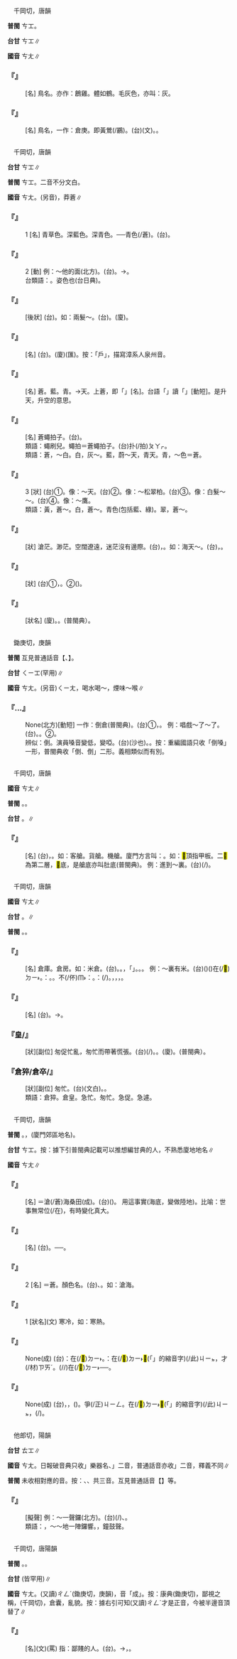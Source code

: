 
=={{ruby|鶬|ㄘㄤ}}==

　千岡切，唐韻

'''普閩''' <rt>ㄘㆲ</rt>。

'''台甘''' <rt>ㄘㆲ</rt>∥

'''國音''' <rt>ㄘㄤ</rt>∥

    

==='''『{{ruby|鶬|ㄘㄤ}}{{ruby|鴰|ㄍㄨㄚ}}』'''===
: [名] 鳥名。亦作：鶬雞。體如鶴。{{ruby|羽|ㄩˇ}}毛灰色，亦叫：灰{{ruby|鶴|ㄏㄠˊ}}。
    

==='''『{{ruby|鶬|ㄘㄤ}}{{ruby|鶊|ㄍㄥ}}』'''===
: [名] 鳥名，一作：倉庚。即黃鶯(/鸝)。(台){{ruby|黃|ㄏㆲˊ}}{{ruby|鸝|ㄌㆤˊ}}(文)。{{ruby|黃|ㆭˊ}}{{ruby|鶯|ㄧㄥ}}。
    

=={{ruby|蒼|ㄘㄤ}}==

　千岡切，唐韻

'''台甘''' <rt>ㄘㆲ</rt>∥

'''普閩''' <rt>ㄘㆲ</rt>{{ruby|，|ㄘㄤ}}。二音不分文白。

'''國音''' <rt>ㄘㄤ</rt>。(另音){{ruby|(文)|ㄘㄤˇ}}，莽蒼∥

    

==='''『{{ruby|蒼|ㄘㄤ}}』'''===
:1  [名] 青草色。深藍色。深青色。──青色(/蒼)。(台){{ruby|蒼|ㄘㆲ}}{{ruby|/|ㄘㄤ}}。
    

==='''『{{ruby|蒼|ㄘㄤ}}』'''===
:2  [動] 例：～他的面{{ruby|子|·ㄗˇ}}(北方)。(台){{ruby|失|ㄒㄧㆵ}}{{ruby|伊|ㄧ}}{{ruby|丌|ㆤ}}{{ruby|體|ㄊㆤˋ}}{{ruby|面|ㆠㄧㄢ˫}}。→{{ruby|面|ㆠㄧㄣ˫}}{{ruby|子|ㄗㄨˋ}}。
:台類語：{{ruby|面|ㆠㄧㄣ˫}}{{ruby|水|ㄗㄨㄧˋ}}。姿色也(台日典)。
:
    

==='''『{{ruby|蒼|ㄘㄤ}}{{ruby|蒼|ㄘㄤ}}』'''===
: [後狀] (台){{ruby|灰|ㄏㄨㆤ}}{{ruby|白|ㄅㆤㆷ ͘}}{{ruby|色|ㄒㄧㆤㆶ}}{{ruby|丌|ㆤ}}。如：兩髮～。(台){{ruby|鬢|ㄅㄧㄣ˪}}{{ruby|毛|ㄇㆦ}}{{ruby|/|ㄇㆭˊ}}{{ruby|變|ㄅㄧㄢ˪}}{{ruby|做|ㄗㄨㆤ˪}}{{ruby|/|ㄗㄜ˪}}{{ruby|火|ㄏㆤˋ}}{{ruby|/|ㄏㄨㆤˋ}}{{ruby|/|ㄏㄜˋ}}{{ruby|灰|ㄏㄨ}}{{ruby|/|ㄏㆤ}}{{ruby|色|ㄒㄧㆤㆶ}}。(廈){{ruby|殕|ㄆㄨˋ}}{{ruby|蔥|ㄘㄤ}}。
    

==='''『{{ruby|蒼|ㄘㄤ}}{{ruby|蠅|ㄧㄥˊ}}』'''===
: [名] (台){{ruby|胡|ㄏㆦˊ}}{{ruby|蠅|ㄒㄧㄣˊ}}。(廈){{ruby|戶|ㄏㆦ˫}}{{ruby|蠅|ㄒㄧㄣˊ}}(匯)。按：「戶」，描寫漳系人泉州音。
    

==='''『{{ruby|上|ㄕㄤˋ}}{{ruby|蒼|ㄘㄤ}}』'''===
: [名] 蒼。藍。青。→天。上蒼，即「{{ruby|上|ㄒㄧㆲ˫}}{{ruby|天|ㄊㄧㄢ}}」[名]。台語「{{ruby|上|ㄒㄧㆲ˫}}{{ruby|天|ㄊㄧㄢ}}」讀「{{ruby|上|ㄐㄧㆫ˫}}{{ruby|/|ㄐㄧㆧ˫}}{{ruby|天|ㄊㆪ}}」[動短]。是升天，升空的意思。
    

==='''『{{ruby|蒼|ㄘㄤ}}{{ruby|蠅|ㄧㄥˊ}}{{ruby|甩|ㄕㄨㄞˇ}}{{ruby|兒|ㄦ}}』'''===
: [名] 蒼蠅拍子。(台){{ruby|胡|ㄏㆦˊ}}{{ruby|蠅|ㄒㄧㄣˊ}}{{ruby|捽|ㄙㄨㆵ}}{{ruby|仔|ㄚ}}。
:類語：蠅刷兒。蠅拍＝蒼蠅拍子。(台)扑(/拍)<rt>ㄆㄚㆷ</rt>{{ruby|胡|ㄏㆦˊ}}{{ruby|蠅|ㄒㄧㄣˊ}}{{ruby|丌|ㆤ}}。
:
:類語：蒼，～白。白，灰～。藍，蔚～天，青天。青，～色＝蒼。
:
    

==='''『{{ruby|蒼|ㄘㄤ}}』'''===
:3  [狀] (台)①{{ruby|深|ㄑㄧㆬ}}{{ruby|藍|ㄋㄚˊ}}{{ruby|丌|ㆤ}}。像：～天。(台)②{{ruby|深|ㄑㄧㆬ}}{{ruby|綠|ㄌㄧㆤㆶ ͘}}{{ruby|丌|ㆤ}}。像：～松翠柏。(台)③{{ruby|灰|ㄏㆤ}}{{ruby|/|ㄏㄨㆤ}}{{ruby|白|ㄅㆤㆷ ͘}}{{ruby|丌|ㆤ}}。像：白髮～～。(台)④{{ruby|灰|ㄏㆤ}}{{ruby|/|ㄏㄨㆤ}}{{ruby|黃|ㆭˊ}}{{ruby|丌|ㆤ}}。像：～鷹。
:類語：黃，蒼～。白，蒼～。青色(包括藍、綠)。翠，蒼～。
:
    

==='''『{{ruby|蒼|ㄘㄤ}}{{ruby|茫|ㄇㄤˊ}}』'''===
: [狀] 滄茫。渺茫。空闊遼遠，迷茫沒有邊際。(台){{ruby|闊|ㄎㄨㄚㆷ}}{{ruby|漭|ㆠㆲˋ}}{{ruby|漭|ㆠㆲˋ}}，{{ruby|無|ㆠㄨˊ}}{{ruby|窮|ㄎㄧㆲˊ}}{{ruby|無|ㆠㄨˊ}}{{ruby|盡|ㄐㄧㄣ˫}}。如：海天～。(台){{ruby|茫|ㆠㆲˊ}}{{ruby|茫|ㆠㆲˊ}}{{ruby|渺|ㆠㄧㄠˋ}}{{ruby|渺|ㆠㄧㄠˋ}}，{{ruby|<mark>&#xffa45;</mark>|ㆠㆤ˫}}{{ruby|/|ㆠㄨㆤ˫}}{{ruby|清|ㄑㄧㄥ}}{{ruby|楚|ㄘㄜˋ}}。
    

==='''『{{ruby|蒼|ㄘㄤ}}{{ruby|老|ㄌㄠˇ}}』'''===
: [狀] (台)①{{ruby|臭|ㄘㄠ˪}}{{ruby|老|ㄌㄠ˫}}{{ruby|丌|ㆤ}}{{ruby|面|ㆠㄧㄣ˫}}{{ruby|貌|ㄇㄠ˫}}，{{ruby|聲|ㄒㄧㆩ}}{{ruby|音|ㄧㆬ}}{{ruby|比|ㄅㄧˋ}}{{ruby|實|ㄒㄧㆵ ͘}}{{ruby|在|ㄗㄞ˫}}{{ruby|丌|ㆤ}}{{ruby|年|ㄋㄧˊ}}{{ruby|歲|ㄏㆤ˪}}{{ruby|/|ㄏㄨㆤ˪}}{{ruby|較|ㄎㄚㆷ}}{{ruby|有|ㄨ˫}}{{ruby|老|ㄌㄠ˫}}{{ruby|款|ㄎㄨㄢˋ}}。②{{ruby|字|ㆢㄧ˫}}{{ruby|/|ㄌㄧ˫}}{{ruby|畫|ㄨㆤ˫}}{{ruby|丌|ㆤ}}{{ruby|筆|ㄅㄧㆵ}}{{ruby|勢|ㄙㆤ˪}}{{ruby|真|ㄐㄧㄣ}}({{ruby|有|ㄨ˫}}){{ruby|老|ㄌㄠˋ}}{{ruby|練|ㄌㄧㄢ˫}}。
    

==='''『{{ruby|蒼|ㄘㄤ}}{{ruby|黃|ㄏㄨㄤˊ}}』'''===
: [狀名] (廈){{ruby|青|ㄘㆥ}}{{ruby|黃|ㆭˊ}}。{{ruby|漚|ㄠ˪}}{{ruby|黃|ㆭˊ}}。{{ruby|黃|ㆭˊ}}{{ruby|酸|ㄙㆭ}}(普閩典）。
    

=={{ruby|嗆|ㄘㄤ}}==

　鋤庚切，庚韻

'''普閩''' 互見普通話音【{{ruby|嗆|ㄑㄧㄤ}}、{{ruby|嗆|ㄑㄧㄤˋ}}】。

'''台甘''' <rt>ㄑㄧㆲ</rt>(罕用)∥

'''國音''' <rt>ㄘㄤ</rt>{{ruby|＝|ㄘㄥ}}{{ruby|/|ㄔㄥ}}。(另音)<rt>ㄑㄧㄤ</rt>，喝水喝～{{ruby|。|ㄑㄧㄤˋ}}，煙味～喉∥

    

==='''『{{ruby|倒|ㄉㄠˇ}}…{{ruby|嗆|ㄘㄤ}}』'''===
: None(北方)[動短] 一作：倒倉(普閩典)。(台)①{{ruby|轉|ㄉㆭˋ}}{{ruby|大|ㄉㄨㄚ˫}}{{ruby|人|ㄌㄤˊ}}{{ruby|變|ㄅㄧㄢ˪}}{{ruby|鴨|ㄚㆷ}}{{ruby|雄|ㄏㄧㄥˊ}}{{ruby|仔|ㄚ}}{{ruby|聲|ㄒㄧㆩ}}，{{ruby|轉|ㄉㆭˋ}}{{ruby|聲|ㄒㄧㆩ}}。 例：唱戲～了～了。(台){{ruby|做|ㄗㄨㆤ˪}}{{ruby|/|ㄗㄜ˪}}{{ruby|戲|ㄏㄧ˪}}{{ruby|唱|ㄑㄧㆧ˪}}{{ruby|/|ㄑㄧㆫ˪}}{{ruby|曲|ㄎㄧㆤㆶ}}{{ruby|丌|ㆤ}}{{ruby|人|ㄌㄤˊ}}。{{ruby|轉|ㄉㆭˋ}}{{ruby|聲|ㄒㄧㆩ}}{{ruby|去|ㄎㄧ˪}}。②{{ruby|唱|ㄑㄧㆧ˪}}{{ruby|/|ㄑㄧㆫ˪}}{{ruby|歌|ㄍㄨㄚ}}{{ruby|唱|ㄑㄧㆧ˪}}{{ruby|/|ㄑㄧㆫ˪}}{{ruby|了|ㄌㄧㄠˋ}}{{ruby|破|ㄆㄨㄚ˪}}{{ruby|脆|ㄘㄨㄧ˪}}{{ruby|/|ㄘㆤ˪}}{{ruby|聲|ㄒㄧㆩ}}{{ruby|去|ㄎㄧ˪}}。
:辨似：倒{{ruby|嗓|ㄙㄤˇ}}。演員嗓音變低，變啞。(台){{ruby|嘶|ㄙㄠ}}{{ruby|聲|ㄒㄧㆩ}}(沙也)。{{ruby|破|ㄆㄨㄚ˪}}{{ruby|脆|ㄘㆤ˪}}{{ruby|聲|ㄒㄧㆩ}}。按：重編國語只收「倒嗓」一形，普閩典收「倒{{ruby|倉|ㄘㄤ}}、倒{{ruby|嗓|ㄙㄤˇ}}」二形。義相類似而有別。
:
    

=={{ruby|艙|ㄘㄤ}}==

　千岡切，唐韻

'''國音''' <rt>ㄘㄤ</rt>∥

'''普閩''' {{ruby|(文)|ㄘㆲ}}。{{ruby|(白)|ㄘㆭ}}。

'''台甘''' {{ruby|(文)|ㄘㆲ}}。{{ruby|(語)|ㄘㆭ}}∥

    

==='''『{{ruby|艙|ㄘㄤ}}』'''===
: [名] (台){{ruby|船|ㄗㄨㄣˊ}}，{{ruby|飛|ㄏㄨㄧ}}{{ruby|機|ㄍㄧ}}{{ruby|內|ㄌㄞ˫}}{{ruby|丌|ㆤ}}{{ruby|間|ㄍㄧㄥ}}{{ruby|隔|ㄍㆤㆷ}}。如：客艙。貨艙。機艙。廈門方言叫：{{ruby|<mark>&#xffbbb;</mark>|ㄅㄨㄣ˫}}。如：<mark>&#xffbbb;</mark>頂指甲板。二<mark>&#xffbbb;</mark>為第二層，<mark>&#xffbbb;</mark>底，是艙底亦叫肚底(普閩典)。 例：進到～裏。(台){{ruby|落|ㄌㄜㆷ ͘}}{{ruby|去|·ㄎㄧ˪}}{{ruby|船|ㄗㄨㄣˊ}}{{ruby|底|ㄉㄨㆤˋ}}{{ruby|/|ㄉㆤˋ}}(/{{ruby|入|ㆢㄧㆴ ͘}}{{ruby|/|ㄌㄧㆴ ͘}}{{ruby|去|·ㄎㄧ˪}}{{ruby|船|ㄗㄨㄣˊ}}{{ruby|內|ㄌㄞ˫}})。
    

=={{ruby|倉|ㄘㄤ}}==

　千岡切，唐韻

'''國音''' <rt>ㄘㄤ</rt>∥

'''台甘''' {{ruby|(文)|ㄘㆲ}}。{{ruby|(白)|ㄘㆭ}}∥

'''普閩''' {{ruby|(文)|ㄘㆲ}}。{{ruby|(白)|ㄘㆭ}}。

    

==='''『{{ruby|倉|ㄘㄤ}}』'''===
: [名] 倉庫。倉房。如：米倉。(台){{ruby|貯|ㄉㄨㆤˋ}}{{ruby|/|ㄉㆤˋ}}{{ruby|五|ㄫㆦˋ}}{{ruby|穀|ㄍㆦㆶ}}{{ruby|丌|ㆤ}}{{ruby|所|ㄙㆦˋ}}{{ruby|在|ㄗㄞ˫}}。{{ruby|粟|ㄑㄧㆤㆶ}}{{ruby|倉|ㄘㆭ}}。{{ruby|鼓|ㄍㆦˋ}}{{ruby|亭|ㄉㄧㄥˊ}}{{ruby|坌|ㄅㄨㄣ˫}}，{{ruby|音|ㄧㆬ}}「{{ruby|笨|ㄅㄨㄣ˫}}」。{{ruby|米|ㆠㄧˋ}}{{ruby|棧|ㄗㄢ˪}}。{{ruby|棧|ㄗㄢ˪}}{{ruby|間|ㄍㄧㄥ}}。 例：～裏有米。(台){{ruby|倉|ㄘㆭ}}{{ruby|庫|ㄎㆦ˪}}({{ruby|內|ㄌㄞ˫}}){{ruby|有|ㄨ˫}}({{ruby|貯|ㄉㄨㆤˋ}}{{ruby|/|ㄉㆤˋ}}){{ruby|米|ㆠㄧˋ}}在(/<mark>&#xf9853;</mark>)<rt>ㄉㄧ˫</rt>{{ruby|咧|ㄌㆤ˪}}。{{ruby|按|ㄢ˪}}：{{ruby|台|ㄉㄞˊ}}{{ruby|灣|ㄨㄢˊ}}{{ruby|舊|ㄍㄨ˫}}{{ruby|時|ㄒㄧˊ}}{{ruby|鄉|ㄏㄧㆲ}}{{ruby|庄|ㄗㆭ}}{{ruby|常|ㄒㄧㆲˊ}}{{ruby|說|ㄙㄨㆤㆷ}}{{ruby|粟|ㄑㄧㆤㆶ}}{{ruby|倉|ㄘㆭ}}。{{ruby|米|ㆠㄧˋ}}{{ruby|甕|ㄤ˪}}。不(/伓)<rt>ㆬ˫</rt>{{ruby|說|ㄙㄨㆤ˪}}：{{ruby|米|ㆠㄧˋ}}{{ruby|倉|ㄘㆭ}}。{{ruby|農|ㄌㆲˊ}}{{ruby|家|ㄍㄚ}}{{ruby|多|ㄉㄜ}}{{ruby|用|ㄧㆲ˫}}：{{ruby|鼓|ㄍㆦˋ}}{{ruby|燈|ㄉㄧㄥ}}{{ruby|坌|ㄅㄨㄣ˫}}(/{{ruby|鼓|ㄍㆦˋ}}{{ruby|亭|ㄉㄧㄥˊ}}{{ruby|岔|ㄅㄨㄣ˫}}){{ruby|貯|ㄉㄨㆤˋ}}{{ruby|/|ㄉㆤˋ}}{{ruby|粟|ㄑㄧㆤㆶ}}。{{ruby|粟|ㄑㄧㆤㆶ}}{{ruby|挨|ㄨㆤ}}{{ruby|/|ㆤ}}{{ruby|作|ㄗㄜ˪}}{{ruby|米|ㆠㄧˋ}}，{{ruby|經|ㄍㄧㄥ}}{{ruby|過|ㄍㄨㆤ˪}}{{ruby|/|ㄍㆤ˪}}{{ruby|舂|ㄐㄧㄥ}}{{ruby|白|ㄅㆤㆷ ͘}}，{{ruby|裝|ㄗㆭ}}{{ruby|入|ㆢㄧㆴ ͘}}{{ruby|/|ㄌㄧㆴ ͘}}{{ruby|布|ㄅㆦ˪}}{{ruby|袋|ㄉㆤ˫}}，{{ruby|一|ㄐㄧㆵ ͘}}{{ruby|袋|ㄉㆤ˫}}{{ruby|一|ㄐㄧㆵ ͘}}{{ruby|袋|ㄉㆤ˫}}{{ruby|疊|ㄊㄧㄚㆴ ͘}}{{ruby|入|ㆢㄧㆴ ͘}}{{ruby|/|ㄌㄧㆴ ͘}}{{ruby|棧|ㄗㄢ˪}}{{ruby|間|ㄍㄧㄥ}}。
    

==='''『{{ruby|倉|ㄘㄤ}}{{ruby|庫|ㄎㄨˋ}}』'''===
: [名] (台){{ruby|倉|ㄘㆭ}}{{ruby|庫|ㄎㆦ˪}}。→{{ruby|棧|ㄗㄢ˪}}{{ruby|間|ㄍㄧㄥ}}。
    

==='''『{{ruby|倉|ㄘㄤ}}皇/{{ruby|惶|ㄏㄨㄤˊ}}』'''===
: [狀][副位] 匆促忙亂，匆忙而帶著慌張。(台){{ruby|趕|ㄍㄨㆩˋ}}{{ruby|趕|ㄍㄨㆩˋ}}{{ruby|緊|ㄍㄧㄣˋ}}{{ruby|緊|ㄍㄧㄣˋ}}{{ruby|雄|ㄏㄧㆲˊ}}{{ruby|雄|ㄏㄧㆲˊ}}(/{{ruby|兇|ㄏㄧㆲ}}{{ruby|兇|ㄏㄧㆲ}}){{ruby|狂|ㄍㆲˊ}}{{ruby|狂|ㄍㆲˊ}}。{{ruby|又|ㄧㄨ˫}}{{ruby|驚|ㄍㄧㆩ}}{{ruby|驚|ㄍㄧㆩ}}{{ruby|惶|ㄏㄧㆩˊ}}{{ruby|惶|ㄏㄧㆩˊ}}。(廈){{ruby|青|ㄑㆪ}}{{ruby|踖|ㄗㄜㆷ ͘}}。{{ruby|趕|ㄍㄨㆩˋ}}{{ruby|狂|ㄍㆲˊ}}(普閩典）。
    

==='''『倉猝/倉卒/{{ruby|倉|ㄘㄤ}}{{ruby|促|ㄘㄨˋ}}』'''===
: [狀][副位] 匆忙。(台){{ruby|匆|ㄘㆲ}}{{ruby|忙|ㆠㆲˊ}}(文白)。{{ruby|忽|ㄏㄨㆵ}}{{ruby|然|ㆢㄧㄢˊ}}{{ruby|/|ㄌㄧㄢˊ}}{{ruby|間|ㄍㄢ}}{{ruby|趕|ㄍㄨㆩˋ}}{{ruby|趕|ㄍㄨㆩˋ}}{{ruby|緊|ㄍㄧㄣˋ}}{{ruby|緊|ㄍㄧㄣˋ}}。
:類語：倉猝。倉皇。急忙。匆忙。急促。急遽。
:
    

=={{ruby|滄|ㄘㄤ}}==

　千岡切，唐韻

'''普閩''' {{ruby|(文)|ㄘㆲ}}。{{ruby|(白)|ㄘㆭ}}，{{ruby|海|ㄏㄞˋ}}{{ruby|滄|ㄘㆭ}}(廈門郊區地名)。

'''台甘''' <rt>ㄘㆲ</rt>。按：據下引普閩典記載可以推想編甘典的人，不熟悉廈地地名∥

'''國音''' <rt>ㄘㄤ</rt>∥

    

==='''『{{ruby|滄|ㄘㄤ}}{{ruby|桑|ㄙㄤ}}』'''===
: [名] ＝滄(/蒼)海桑田(成)。(台){{ruby|大|ㄉㄨㄚ˫}}{{ruby|海|ㄏㄞˋ}}({{ruby|亦|ㄧㄚㆷ ͘}}{{ruby|會|ㄨㆤ˫}}{{ruby|/|ㆤ˫}}{{ruby|變|ㄅㄧㄢ˪}}{{ruby|做|ㄗㄨㆤ˪}}{{ruby|/|ㄗㄜ˪}}){{ruby|桑|ㄙㆭ}}{{ruby|園|ㄏㆭˊ}}。 用這事實(海底，變做陸地)。比喻：世事無常位(/在)，有時變化真大。
    

==='''『{{ruby|滄|ㄘㄤ}}{{ruby|海|ㄏㄞˇ}}』'''===
: [名] (台){{ruby|滄|ㄘㆲ}}{{ruby|海|ㄏㄞˋ}}。{{ruby|暗|ㆰ˪}}{{ruby|綠|ㄌㄧㆤㆶ ͘}}{{ruby|色|ㄒㄧㆤㆶ}}{{ruby|丌|ㆤ}}{{ruby|水|ㄗㄨㄧˋ}}──{{ruby|海|ㄏㄞˋ}}。
    

==='''『{{ruby|滄|ㄘㄤ}}』'''===
:2  [名] ＝蒼。顏色名。(台){{ruby|青|ㄘㆥ}}{{ruby|/|ㄑㆪ}}{{ruby|綠|ㄌㄧㆤㆶ ͘}}{{ruby|色|ㄒㄧㆤㆶ}}、{{ruby|暗|ㆰ˪}}{{ruby|綠|ㄌㄧㆤㆶ ͘}}{{ruby|色|ㄒㄧㆤㆶ}}。如：滄海。
    

==='''『{{ruby|滄|ㄘㄤ}}』'''===
:1  [狀名](文) 寒冷，如：寒熱。
    

==='''『{{ruby|滄|ㄘㄤ}}{{ruby|海|ㄏㄞˇ}}{{ruby|遺|ㄧˊ}}{{ruby|珠|ㄓㄨ}}』'''===
: None(成) (台){{ruby|意|ㄧ˪}}{{ruby|思|ㄙㄨ˪}}{{ruby|是|ㄒㄧ˫}}：{{ruby|失|ㄒㄧㆵ}}{{ruby|落|ㄌㄜㆷ ͘}}在(/<mark>&#xf9853;</mark>)<rt>ㄉㄧ˫</rt>{{ruby|海|ㄏㄞˋ}}{{ruby|底|ㄉㄨㆤˋ}}{{ruby|/|ㄉㆤˋ}}{{ruby|丌|ㆤ}}{{ruby|一|ㄐㄧㆵ ͘}}{{ruby|粒|ㄌㄧㄚㆴ ͘}}{{ruby|寶|ㄅㄜˋ}}{{ruby|珠|ㄗㄨ}}。{{ruby|比|ㄅㄧˋ}}{{ruby|喻|ㄌㄨ˫}}{{ruby|/|ㆡㄨ˫}}：在(/<mark>&#xf9853;</mark>)<rt>ㄉㄧ˫</rt><mark>&#xffb50;</mark>(「{{ruby|此|ㄐㄧˋ}}{{ruby|一|ㄐㄧㆵ ͘}}」的縮音字)(/此)<rt>ㄐㄧㆵ</rt>{{ruby|廣|ㄍㆲˋ}}{{ruby|丌|ㆤ}}{{ruby|社|ㄒㄧㄚ˫}}{{ruby|會|ㄏㆤ˫}}{{ruby|/|ㄏㄨㆤ˫}}{{ruby|上|ㄒㄧㆲ˫}}，{{ruby|無|ㆠㄜˊ}}{{ruby|受|ㄒㄧㄨ˫}}{{ruby|人|ㄌㄤˊ}}{{ruby|注|ㄗㄨ˪}}{{ruby|意|ㄧ˪}}{{ruby|丌|ㆤ}}{{ruby|人|ㆢㄧㄣˊ}}{{ruby|/|ㄌㄧㄣˊ}}才(/材)<rt>ㄗㄞˊ</rt>。{{ruby|著|ㄉㄧㄜㆷ}}(/{{ruby|都|ㄉㄜ˫}}/{{ruby|就|ㄐㄧㄨ˫}}){{ruby|是|ㄒㄧ˫}}{{ruby|講|ㄍㆲˋ}}{{ruby|→|ㄍㆲ}}{{ruby|寶|ㄅㄜˋ}}{{ruby|貴|ㄍㄨㄧ˪}}{{ruby|丌|ㆤ}}{{ruby|人|ㆢㄧㄣˊ}}{{ruby|/|ㄌㄧㄣˊ}}{{ruby|材|ㄗㄞˊ}}{{ruby|埋|ㆠㄞˊ}}{{ruby|沒|ㆠㄨㆵ ͘}}在(/<mark>&#xf9853;</mark>)<rt>ㄉㄧ˫</rt>{{ruby|社|ㄒㄧㄚ˫}}{{ruby|會|ㄏㄨㆤ˫}}{{ruby|丌|ㆤ}}{{ruby|一|ㄐㄧㆵ ͘}}{{ruby|角|ㄍㄚㆶ}}{{ruby|<mark>&#xffa45;</mark>|ㆠㆤ˫}}{{ruby|/|ㆠㄨㆤ˫}}{{ruby|得|ㄉㄧㆵ}}{{ruby|發|ㄏㄨㄚㆵ}}{{ruby|揮|ㄏㄨㄧ}}{{ruby|伊|ㄧ}}{{ruby|丌|ㆤ}}{{ruby|才|ㄗㄞˊ}}{{ruby|能|ㄌㄧㄥˊ}}──{{ruby|真|ㄐㄧㄣ}}{{ruby|可|ㄎㄜˋ}}{{ruby|惜|ㄒㄧㄜㆷ}}。
    

==='''『{{ruby|滄|ㄘㄤ}}{{ruby|海|ㄏㄞˇ}}{{ruby|一|ㄧˊ}}{{ruby|粟|ㄙㄨˋ}}』'''===
: None(成) (台){{ruby|闊|ㄎㄨㄚㆷ}}{{ruby|大|ㄉㄨㄚ˫}}{{ruby|丌|ㆤ}}{{ruby|海|ㄏㄞˋ}}{{ruby|洋|ㄧㆧˊ}}{{ruby|/|ㄧㆫˊ}}，{{ruby|合|ㄍㄚㆴ}}{{ruby|咱|ㄌㄢˋ}}{{ruby|人|ㄌㄤˊ}}{{ruby|比|ㄅㄧˋ}}{{ruby|起|·ㄎㄧˋ}}{{ruby|來|·ㄌㄞˊ}}，{{ruby|咱|ㄌㄢˋ}}{{ruby|人|ㄌㄤˊ}}{{ruby|若|ㄋㄚˋ}}{{ruby|親|ㄑㄧㄣ}}{{ruby|像|ㄑㄧㆧ˫}}{{ruby|/|ㄑㄧㆫ˫}}{{ruby|一|ㄐㄧㆵ ͘}}{{ruby|粒|ㄌㄧㄚㆴ ͘}}{{ruby|粟|ㄑㄧㆤㆶ}}{{ruby|仔|ㄚ}}{{ruby|<mark>&#xf9075;</mark>|ㄏㄧㄚㆷ}}{{ruby|恁|ㄌㄧㄣ˪}}{{ruby|細|ㄙㄨㆤ˪}}{{ruby|/|ㄙㆤ˪}}({{ruby|細|ㄙㄨㆤ˪}}{{ruby|/|ㄙㆤ˪}}{{ruby|粒|ㄌㄧㄚㆴ ͘}})。{{ruby|比|ㄅㄧˋ}}{{ruby|喻|ㆡㄨ˫}}{{ruby|/|ㄌㄨ˫}}{{ruby|大|ㄉㄨㄚ˫}}{{ruby|細|ㄙㄨㆤ˪}}{{ruby|/|ㄙㆤ˪}}{{ruby|之|ㄐㄧ}}{{ruby|間|ㄍㄢ}}爭(/正)<rt>ㄐㄧㄥ</rt>{{ruby|差|ㄘㄚ}}{{ruby|真|ㄐㄧㄣ}}{{ruby|大|ㄉㄨㄚ˫}}。{{ruby|人|ㄌㄤˊ}}在(/<mark>&#xf9853;</mark>)<rt>ㄉㄧ˫</rt><mark>&#xffb50;</mark>(「{{ruby|此|ㄐㄧˋ}}{{ruby|一|ㄐㄧㆵ ͘}}」的縮音字)(/此)<rt>ㄐㄧㆵ</rt>{{ruby|宇|ㄨˋ}}{{ruby|宙|ㄉㄧㄨ˫}}{{ruby|間|ㄍㄢ}}{{ruby|丌|ㆤ}}{{ruby|地|ㄉㄨㆤ˫}}{{ruby|/|ㄉㆤ˫}}{{ruby|位|ㄨㄧ˫}}，{{ruby|實|ㄒㄧㆵ ͘}}{{ruby|在|ㄗㄞ˫}}{{ruby|真|ㄐㄧㄣ}}{{ruby|微|ㆠㄧˊ}}{{ruby|妙|ㆠㄧㄠ˫}}(/{{ruby|藐|ㆠㄧㄠˋ}}{{ruby|小|ㄒㄧㄠˋ}})。
    

=={{ruby|鏜|ㄘㄤ}}==

　他郎切，陽韻

'''台甘''' <rt>ㄊㆲ</rt>∥

'''國音''' <rt>ㄘㄤ</rt>。日報破音典只收{{ruby|「|ㄊㄤ}}」樂器名、{{ruby|「|ㄊㄤˊ}}」二音，普通話音亦收{{ruby|「|ㄊㄤ}}{{ruby|、|ㄊㄤˊ}}」二音，釋義不同∥

'''普閩''' 未收相對應的音。按：{{ruby|鏜|ㄊㆲ}}、{{ruby|鏜|ㄉㆲˊ}}、{{ruby|鏜|ㄉㆭˊ}}共三音。互見普通話音【{{ruby|鏜|ㄊㄤ}}】等。

    

==='''『{{ruby|鏜|ㄘㄤ}}』'''===
: [擬聲] 例：～一聲鑼(北方)。(台){{ruby|扑|ㄆㄚㆷ}}(/{{ruby|槓|ㄍㆲ˪}}){{ruby|銅|ㄉㄤˊ}}{{ruby|鑼|ㄌㄜˊ}}{{ruby|丌|ㆤ}}{{ruby|聲|ㄒㄧㆩ}}{{ruby|錚|ㄘㆩ˫}}、{{ruby|鏗|ㄎㆮ˪}}{{ruby|仔|ㄚ}}{{ruby|一|ㄐㄧㆵ ͘}}{{ruby|下|·ㆤ˫}}。
:類語：{{ruby|鏜|ㄊㄤ}}，～～地一陣鑼響。{{ruby|噌|ㄔㄥ}}，鐘鼓聲。
:
    

=={{ruby|傖|ㄘㄤ}}==

　千岡切，唐陽韻

'''普閩''' {{ruby|(文)|ㄘㆲ}}。{{ruby|(白)|ㄘㆭ}}。

'''台甘''' {{ruby|(文)|ㄑㄧㄥ}}{{ruby|。|ㄘㆲ}}{{ruby|。|ㄗㆲ}}(皆罕用)∥

'''國音''' <rt>ㄘㄤ</rt>。(又讀)<rt>ㄔㄥˊ</rt>(鋤庚切，庚韻)，音「成」。按：康典(鋤庚切)，鄙視之稱，(千岡切)，倉囊，亂貌。按：據右引可知(又讀)<rt>ㄔㄥˊ</rt>才是正音，今被半邊音頂替了∥

    

==='''『{{ruby|傖|ㄘㄤ}}{{ruby|父|ㄈㄨˇ}}』'''===
: [名](文)(罵) 指：鄙賤的人。(台){{ruby|粗|ㄘㆦ}}{{ruby|魯|ㄌㆦˋ}}{{ruby|下|ㄏㄚ˫}}{{ruby|賤|ㄐㄧㄢ˪}}{{ruby|丌|ㆤ}}{{ruby|人|ㄌㄤˊ}}。→{{ruby|草|ㄘㄠˋ}}{{ruby|地|ㄉㄨㆤ˫}}{{ruby|/|ㄉㆤ˫}}{{ruby|人|ㄌㄤˊ}}，{{ruby|草|ㄘㄠˋ}}{{ruby|<mark>&#xffd42;</mark>|ㄙㆲˊ}}。
    
